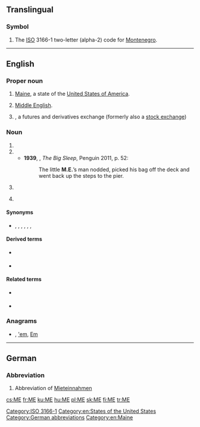 {{also|Appendix:Variations of "me"}}
==Translingual==

===Symbol===
{{head|mul|symbol}}
# The [[ISO]] 3166-1 two-letter (alpha-2) code for [[Montenegro]].

[[Category:ISO 3166-1]]

----

==English==

===Proper noun===
{{en-proper noun}}

# {{label|en|initialism}} [[Maine]], a state of the [[United States of America]].
# {{label|en|linguistics|initialism}} [[Middle English]].
# {{w|lang=en|Montreal Exchange}}, a futures and derivatives exchange (formerly also a [[stock exchange]])

===Noun===
{{en-noun}}

# {{initialism of|lang=en|master of engineering}}
# {{initialism of|lang=en|medical examiner}}
#* '''1939''', {{w|Raymond Chandler}}, ''The Big Sleep'', Penguin 2011, p. 52:
#*: The little '''M.E.'''’s man nodded, picked his bag off the deck and went back up the steps to the pier.
# {{abbreviation of|lang=en|myalgic encephalomyelitis}}
# {{context|lang=en|aerospace}} {{abbreviation of|lang=en|main engine}}

====Synonyms====
* {{sense|master of engineering}} {{l|en|M. Eng.}} , {{l|en|M.Eng.}} , {{l|en|M.Eng}} , {{l|en|MEng}} , {{l|en|MASc}} , {{l|en|M.A.Sc.}} , {{l|en|M. A. Sc.}}

====Derived terms====
* {{sense|myalgic encephalomyelitis}} {{l|en|ME/CFS}}
* {{sense|main engine}} {{l|en|MECO|gloss=main engine cut-off}}

====Related terms====
* {{sense|main engine}} {{l|en|SE|gloss=sustainer engine}}
* {{sense|master of engineering}} {{l|en|BE|gloss=bachelor of engineering}}

===Anagrams===
* {{l|en|em}} , [['em#English|'em]], [[Em#English|Em]]

[[Category:en:States of the United States]]

----

==German==

===Abbreviation===
{{rfc-header|Abbreviation}}
{{head|de|abbreviation}}

# {{label|de|real estate listing}} Abbreviation of [[Mieteinnahmen]]

[[Category:German abbreviations]]
[[Category:en:Maine]]

[[cs:ME]]
[[fr:ME]]
[[ku:ME]]
[[hu:ME]]
[[pl:ME]]
[[sk:ME]]
[[fi:ME]]
[[tr:ME]]